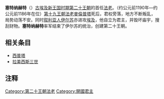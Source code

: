 {{Pharaoh Infobox | 
    Name=塞特纳赫特| 
    Image=Relief of Horus and Geb from KV14 (Kairoinfo4u).jpg|
Caption=塞特纳赫特墓室壁画|
ImageSize=300|
    Alt=塞塔克特|
NomenHiero= <hiero>N5-C12-C7-D40:N36-r:r</hiero>|
Nomen=Setnakht Meryamunra <br> Seth Is Victorious; Beloved Of Amon-Re<ref>[http://www.digitalegypt.ucl.ac.uk/chronology/setnakht.html Setnakht] </ref> | 
PrenomenHiero= <hiero>N5-wsr-N28:Z2-N5-U21:n</hiero>|
Prenomen=Userkhaure-setepenre <br> Powerful are the forms of Re, Chosen of Re| 
Golden=Sekhemkhepeshder(kher)uef | 
Nebty=Tutkhaumitatjenen | 
Horus=Kanakht Werpehti | 
NebtyHiero=<hiero>t:G43:t-A53-N28:D36-Z2-W19</hiero> | HorusHiero=<hiero>E1:D40-G36:r-F9:F9-t:Z4</hiero> |
Reign=约公元前1190年—约公元前1186年|
Dynasty=[[第二十王朝|第二十王朝]] |
Coregency=|
Predecessor=[[塔沃斯塔王后|塔沃斯塔王后]]（第十九王朝）|
Successor=[[拉美西斯三世|拉美西斯三世]]|
Spouse={{le|Tiy-merenese}}|
Children=|
Father=|
Mother=|
Born=|
Died=约公元前1186年|
Burial=[[KV14|KV14]]|
Monuments=|
}}
'''塞特纳赫特'''（{{lang-en|Setnakhte}}）[[古埃及|古埃及]][[新王国时期|新王国时期]][[第二十王朝|第二十王朝]]的首任[[法老|法老]]。（约公元前1190年—约公元前1186年在位）[[第十九王朝|第十九王朝]][[法老|法老]][[麥倫普塔|麥倫普塔]]死后，君权旁落，地方不断叛乱，局势动荡不安。同时[[叙利亚人|叙利亚人]][[贝伊长官|伊尔苏]]亦进攻[[埃及|埃及]]，他自立为君主，并毁坏庙宇，搜刮财物。'''塞特纳赫特'''率军结束了伊尔苏的统治，创建第二十王朝。

== 相关条目 ==
* [[西普塔|西普塔]]
* [[拉美西斯三世|拉美西斯三世]]

==注释==
<references/>

{{Pharaoh | Prev=[[塔沃斯塔王后|塔沃斯塔王后]]（第十九王朝） | Dynasty=[[埃及第二十王朝|第二十王朝]] | Next=[[拉美西斯三世|拉美西斯三世]]}}

{{Commonscat|Setnakhte}}
{{著名埃及统治者}}

[[Category:第二十王朝法老|Category:第二十王朝法老]]
[[Category:開國君主|Category:開國君主]]